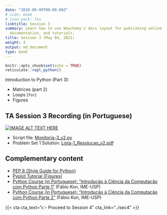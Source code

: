 ```yaml
---
date: "2018-09-09T00:00:00Z"
# icon: book
# icon_pack: fas
linktitle: Session 3
summary: Learn how to use Wowchemy's docs layout for publishing online courses, software
  documentation, and tutorials.
title: Session 3 (May 04, 2021)
weight: 3
output: md_document
type: book
---
```


```r
knitr::opts_chunk$set(echo = TRUE)
reticulate::repl_python()
```


Introduction to Python (Part 3):

- Matrices (part 2)
- Loops (`for`)
- Figures

## TA Session 3 Recording (in Portuguese)

[![IMAGE ALT TEXT HERE](https://img.youtube.com/vi/t4zG4EEcyMU/maxresdefault.jpg)](https://www.youtube.com/watch?v=t4zG4EEcyMU)

- Script file: [Monitoria-3_v2.py](../Monitoria-3_v2.py)
- Problem Set 1 Solution: [Lista-1_Resolucao_v2.pdf](../Lista-1_Resolucao_v2.pdf)


## Complementary content
- [PEP 8 (Style Guide for Python)](https://www.python.org/dev/peps/pep-0008/)
- [Pyplot Tutorial (Figures)](https://matplotlib.org/2.0.2/users/pyplot_tutorial.html)
- [Python Course (in Portuguese): "Introdução à Ciência da Computação com Python Parte 1"](https://www.coursera.org/learn/ciencia-computacao-python-conceitos) (Fábio Kon, IME-USP)
- [Python Course (in Portuguese): "Introdução à Ciência da Computação com Python Parte 2"](https://www.coursera.org/learn/ciencia-computacao-python-conceitos-2) (Fábio Kon, IME-USP)

{{< cta cta_text="👉 Proceed to Session 4" cta_link="../sec4" >}}
